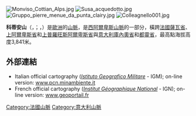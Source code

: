 [[Image:Monviso_Cottian_Alps.jpg|right]]
[[Image:Susa_acquedotto.jpg|thumb]]
[[Image:Gruppo_pierre_menue_da_punta_clairy.jpg|thumb]]
[[Image:Colleagnello001.jpg|thumb]]

'''科蒂安山'''（{{lang-fr|Alpes Cottiennes}}，{{IPA-fr|alp kɔtjɛn|}}；{{lang-it|Alpi Cozie}}，{{IPA-it|ˈalpi ˈkɔttsje|}}）是[[歐洲|歐洲]]的[[山脈|山脈]]，是[[西阿爾卑斯山脈|西阿爾卑斯山脈]]的一部分，橫跨[[法國|法國]][[薩瓦省|薩瓦省]]、[[上阿爾卑斯省|上阿爾卑斯省]]和[[上普羅旺斯阿爾卑斯省|上普羅旺斯阿爾卑斯省]]與[[意大利|意大利]][[庫內奧省|庫內奧省]]和[[都靈省|都靈省]]，最高點海拔高度3,841米。

==外部連結==
* Italian official cartography (''[[Istituto_Geografico_Militare|Istituto Geografico Militare]]'' - IGM); on-line version: [http://www.pcn.minambiente.it/viewer/ www.pcn.minambiente.it] {{Wayback|url=http://www.pcn.minambiente.it/viewer/ |date=20150208113946 }}
* French official cartography (''[[Institut_Géographique_National|Institut Géographique National]]'' - IGN); on-line version: [http://www.geoportail.fr/5069711/visu2D/afficher-en-2d.htm www.geoportail.fr] {{Wayback|url=http://www.geoportail.fr/5069711/visu2D/afficher-en-2d.htm |date=20071113135629 }}

{{France-geo-stub}}
{{Italy-geo-stub}}
[[Category:法國山脈|Category:法國山脈]]
[[Category:意大利山脈|Category:意大利山脈]]